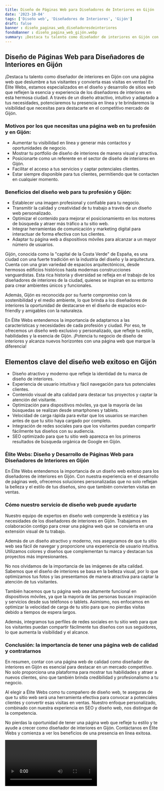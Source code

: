 ```yaml
---
title: Diseño de Páginas Web para Diseñadores de Interiores en Gijón
date: '2023-10-04'
tags: ['Diseño web', 'Diseñadores de Interiores', 'Gijón']
draft: false
banner : diseño_paginas_web_diseñadoresdeinteriores
fondoBanner : diseño_pagina_web_gijón.webp
summary: ¡Destaca tu talento como diseñador de interiores en Gijón con una página web que deslumbre a tus visitantes y convierta esas visitas en ventas! En Élite Webs, estamos especializados en el diseño y desarrollo de sitios web que reflejen la esencia y experiencia de los diseñadores de interiores en esta hermosa ciudad. A través de un diseño atractivo, intuitivo y adaptado a tus necesidades, potenciaremos tu presencia en línea y te brindaremos la visibilidad que necesitas para destacarte en el competitivo mercado de Gijón.
---
```


## Diseño de Páginas Web para Diseñadores de Interiores en Gijón

¡Destaca tu talento como diseñador de interiores en Gijón con una página web que deslumbre a tus visitantes y convierta esas visitas en ventas! En Élite Webs, estamos especializados en el diseño y desarrollo de sitios web que reflejen la esencia y experiencia de los diseñadores de interiores en esta hermosa ciudad. A través de un diseño atractivo, intuitivo y adaptado a tus necesidades, potenciaremos tu presencia en línea y te brindaremos la visibilidad que necesitas para destacarte en el competitivo mercado de Gijón.

### Motivos por los que necesitas una página web en tu profesión y en Gijón:

- Aumentar tu visibilidad en línea y generar más contactos y oportunidades de negocio.
- Mostrar tu portfolio de diseño de interiores de manera visual y atractiva.
- Posicionarte como un referente en el sector de diseño de interiores en Gijón.
- Facilitar el acceso a tus servicios y captar potenciales clientes.
- Estar siempre disponible para tus clientes, permitiendo que te contacten en cualquier momento.

### Beneficios del diseño web para tu profesión y Gijón:

- Establecer una imagen profesional y confiable para tu negocio.
- Transmitir la calidad y creatividad de tu trabajo a través de un diseño web personalizado.
- Optimizar el contenido para mejorar el posicionamiento en los motores de búsqueda y atraer más tráfico a tu sitio web.
- Integrar herramientas de comunicación y marketing digital para interactuar de forma efectiva con tus clientes.
- Adaptar tu página web a dispositivos móviles para alcanzar a un mayor número de usuarios.

Gijón, conocida como la "capital de la Costa Verde" de España, es una ciudad con una fuerte tradición en la industria del diseño y la arquitectura. Cuenta con una gran variedad de espacios arquitectónicos, desde hermosos edificios históricos hasta modernas construcciones vanguardistas. Esta rica historia y diversidad se refleja en el trabajo de los diseñadores de interiores de la ciudad, quienes se inspiran en su entorno para crear ambientes únicos y funcionales.

Además, Gijón es reconocida por su fuerte compromiso con la sostenibilidad y el medio ambiente, lo que brinda a los diseñadores de interiores la oportunidad de destacarse en el diseño de espacios eco-friendly y amigables con la naturaleza.

En Élite Webs entendemos la importancia de adaptarnos a las características y necesidades de cada profesión y ciudad. Por eso, te ofrecemos un diseño web exclusivo y personalizado, que refleje tu estilo, habilidades y la esencia de Gijón. ¡Potencia tu negocio de diseño de interiores y alcanza nuevos horizontes con una página web que marque la diferencia!

<GifSeo />

<Cta />

## Elementos clave del diseño web exitoso en Gijón

- Diseño atractivo y moderno que refleje la identidad de tu marca de diseño de interiores.
- Experiencia de usuario intuitiva y fácil navegación para tus potenciales clientes.
- Contenido visual de alta calidad para destacar tus proyectos y captar la atención del visitante.
- Optimización para dispositivos móviles, ya que la mayoría de las búsquedas se realizan desde smartphones y tablets.
- Velocidad de carga rápida para evitar que los usuarios se marchen antes de que tu sitio haya cargado por completo.
- Integración de redes sociales para que los visitantes puedan compartir fácilmente tus diseños con su audiencia.
- SEO optimizado para que tu sitio web aparezca en los primeros resultados de búsqueda orgánica de Google en Gijón.

### Élite Webs: Diseño y Desarrollo de Páginas Web para Diseñadores de Interiores en Gijón

En Élite Webs entendemos la importancia de un diseño web exitoso para los diseñadores de interiores en Gijón. Con nuestra experiencia en el desarrollo de páginas web, ofrecemos soluciones personalizadas que no solo reflejan la belleza y el estilo de tus diseños, sino que también convierten visitas en ventas.

### Cómo nuestro servicio de diseño web puede ayudarte

Nuestro equipo de expertos en diseño web comprende la estética y las necesidades de los diseñadores de interiores en Gijón. Trabajamos en colaboración contigo para crear una página web que se convierta en una extensión visual de tu trabajo.

Además de un diseño atractivo y moderno, nos aseguramos de que tu sitio web sea fácil de navegar y proporcione una experiencia de usuario intuitiva. Utilizamos colores y diseños que complementan tu marca y destacan tus proyectos más impresionantes.

No nos olvidamos de la importancia de las imágenes de alta calidad. Sabemos que el diseño de interiores se basa en la belleza visual, por lo que optimizamos tus fotos y las presentamos de manera atractiva para captar la atención de tus visitantes.

También hacemos que tu página web sea altamente funcional en dispositivos móviles, ya que la mayoría de las personas buscan inspiración y servicios desde sus teléfonos o tablets. Asimismo, nos enfocamos en optimizar la velocidad de carga de tu sitio para que no pierdas visitas debido a tiempos de espera largos.

Además, integramos tus perfiles de redes sociales en tu sitio web para que los visitantes puedan compartir fácilmente tus diseños con sus seguidores, lo que aumenta la visibilidad y el alcance.

### Conclusión: la importancia de tener una página web de calidad y contratarnos

En resumen, contar con una página web de calidad como diseñador de interiores en Gijón es esencial para destacar en un mercado competitivo. No solo proporciona una plataforma para mostrar tus habilidades y atraer a nuevos clientes, sino que también brinda credibilidad y profesionalismo a tu negocio.

Al elegir a Élite Webs como tu compañero de diseño web, te aseguras de que tu sitio web será una herramienta efectiva para convocar a potenciales clientes y convertir esas visitas en ventas. Nuestro enfoque personalizado, combinado con nuestra experiencia en SEO y diseño web, nos distingue de la competencia.

No pierdas la oportunidad de tener una página web que refleje tu estilo y te ayude a crecer como diseñador de interiores en Gijón. Contáctanos en Élite Webs y comienza a ver los beneficios de una presencia en línea exitosa.

<Video />

<CtaBot job='Diseñadores de Interiores' city='Gijón'/>

<Gmaps query='Gijón+españa+maps' />